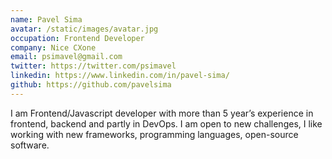 ```yaml
---
name: Pavel Sima
avatar: /static/images/avatar.jpg
occupation: Frontend Developer
company: Nice CXone
email: psimavel@gmail.com
twitter: https://twitter.com/psimavel
linkedin: https://www.linkedin.com/in/pavel-sima/
github: https://github.com/pavelsima
---
```


I am Frontend/Javascript developer with more than 5 year’s experience in frontend, backend and partly in DevOps. I am open to new challenges, I like working with new frameworks, programming languages, open-source software.
